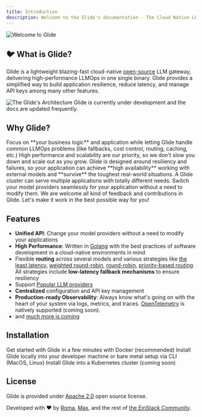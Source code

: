 ```yaml
---
title: Introduction
description: Welcome to the Glide's documentation - The Cloud Native LLM Gateway
---
```


<img className="w-full" src="/images/glide_intro.png" alt="Welcome to Glide" />

## 🐦 What is Glide?

Glide is a lightweight blazing-fast cloud-native [open-source](https://opensource.com/resources/what-open-source) LLM gateway, delivering high-performance LLMOps in one single binary.
Glide provides a simplified way to build application resilience, reduce latency, and manage API keys among many other features.

<img className="w-full" src="/images/marketecture.svg" alt="The Glide's Architecture" />

<Warning>
    Glide is currently under development and the docs are updated frequently.
</Warning>

## Why Glide?

<CardGroup cols={2}>
    <Card title="The True Gateway" icon="wand-magic-sparkles">
        Focus on **your business logic** and application while letting Glide handle common LLMOps problems (like fallbacks, cost control, routing, caching, etc.)
    </Card>
    <Card title="Blazing-Fast & Cloud-Native" icon="bolt">
        High performance and scalability are our priority, so we don't slow you down and scale out as you grow.
    </Card>
    <Card title="Resilient" icon="scale-balanced">
        Glide is designed around resiliency and failures,
        so your application can achieve **high availability** working with external models and **survive** the toughest real-world situations.
    </Card>
    <Card title="Configurable" icon="puzzle-piece">
        A Glide cluster can serve multiple applications with totally different needs.
    </Card>
    <Card title="No Vendor Lock-Ins" icon="plug">
        Switch your model providers seamlessly for your application without a need to modify them.
    </Card>
    <Card title="Open Source" icon="people-group">
        We are welcome all kind of feedback and contributions in Glide. Let's make it work in the best possible way for you!
    </Card>
</CardGroup>

## Features

- **Unified API**: Change your model providers without a need to modify your applications
- **High Performance**: Written in [Golang](https://go.dev/) with the best practices of software development in a cloud-native environments in mind
- Flexible **routing** across several models and various strategies like [the least latency](/essentials/routers#least-latency-router), [weighted round-robin](http://localhost:3000/essentials/routers#weighted-round-robin-router), [round-robin](http://localhost:3000/essentials/routers#round-robin-router), [priority-based routing](/essentials/routers#priority-router). All strategies include **low-latency fallback mechanisms** to ensure resiliency
- Support [Popular LLM providers](/essentials/providers)
- **Centralized** configuration and API key management
- **Production-ready Observability**: Always know what's going on with the heart of your system via logs, metrics, and traces. [OpenTelemetry](https://opentelemetry.io/) is natively supported (coming soon).
- and [much more is coming](https://github.com/EinStack/glide/blob/develop/ROADMAP.md)

## Installation

<CardGroup cols={2}>
    <Card href="/get-started/docker-installation/" title="Docker" icon="docker" color="#0078d3">
        Get started with Glide in a few minutes with Docker (recommended)
    </Card>
    <Card href="/get-started/local-installation/" title="Command Line Interface (CLI)" icon="square-terminal" color="#3775a9">
        Install Glide locally into your developer machine or bare metal setup via CLI (MacOS, Linux)
    </Card>
    <Card title="Kubernetes" icon="cloud" color="#0078d3">
        Install Glide into a Kubernetes cluster (coming soon)
    </Card>
</CardGroup>

## License

Glide is provided under [Apache 2.0](https://github.com/EinStack/glide/blob/develop/LICENSE) open source license.

Developed with ❤️ by [Roma](https://github.com/roma-glushko), [Max](https://github.com/mkrueger12), and the rest of [the EinStack Community](https://github.com/EinStack).
